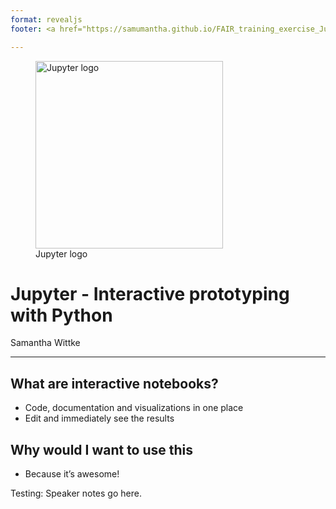 ```yaml
---
format: revealjs
footer: <a href="https://samumantha.github.io/FAIR_training_exercise_Jupyter">Jupyter - Interactive prototyping with Python</a> © 2025 by <a href="https://orcid.org/0000-0002-9625-7235">Samantha Wittke</a> is licensed under <a href="https://creativecommons.org/licenses/by/4.0/">CC BY 4.0</a><img src="https://mirrors.creativecommons.org/presskit/icons/cc.svg" alt="" style="max-width: 1em;max-height:1em;margin-left: .2em;"><img src="https://mirrors.creativecommons.org/presskit/icons/by.svg" alt="" style="max-width: 1em;max-height:1em;margin-left: .2em;">

---
```


![Jupyter logo](https://github.com/jupyter/design/blob/main/logos/Square%20Logo/squarelogo-greytext-orangebody-greymoons/squarelogo-greytext-orangebody-greymoons.svg){width=300}

# Jupyter - Interactive prototyping with Python {.smaller}
Samantha Wittke

---

## What are interactive notebooks?

- Code, documentation and visualizations in one place
- Edit and immediately see the results

## Why would I want to use this

- Because it's awesome!

::: {.notes}
Testing: Speaker notes go here.
::: 
